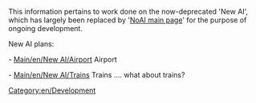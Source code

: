 {{warning|The New AI in OpenTTD is DEAD. It is no longer on active development. If you want to pick it up again, feel free and have a look at [[Main/en/AI:Main Page]]. Note, however, that NoAI branch is active, and is developing new OpenTTD AIs using Squirrel.}}


This information pertains to work done on the now-deprecated 'New AI', which has largely been replaced by '[[Main/en/AI:Main Page|NoAI main page]]' for the purpose of ongoing development. 

New AI plans:

- [[Main/en/New AI/Airport]] Airport

- [[Main/en/New AI/Trains]] Trains .... what about trains?

[[Category:en/Development]]